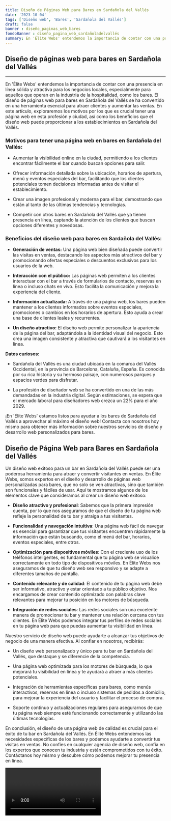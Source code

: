 ```yaml
---
title: Diseño de Páginas Web para Bares en Sardañola del Vallés
date: '2023-10-04'
tags: ['Diseño web', 'Bares', 'Sardañola del Vallés']
draft: false
banner : diseño_paginas_web_bares
fondoBanner : diseño_pagina_web_sardañoladelvallés
summary: En 'Élite Webs' entendemos la importancia de contar con una presencia en línea sólida y atractiva para los negocios locales, especialmente para aquellos que operan en la industria de la hospitalidad, como los bares. El diseño de páginas web para bares en Sardañola del Vallés se ha convertido en una herramienta esencial para atraer clientes y aumentar las ventas. En este artículo, exploraremos los motivos por los que es crucial tener una página web en esta profesión y ciudad, así como los beneficios que el diseño web puede proporcionar a los establecimientos en Sardañola del Vallés.
---
```


## **Diseño de páginas web para bares en Sardañola del Vallés**
---

En 'Élite Webs' entendemos la importancia de contar con una presencia en línea sólida y atractiva para los negocios locales, especialmente para aquellos que operan en la industria de la hospitalidad, como los bares. El diseño de páginas web para bares en Sardañola del Vallés se ha convertido en una herramienta esencial para atraer clientes y aumentar las ventas. En este artículo, exploraremos los motivos por los que es crucial tener una página web en esta profesión y ciudad, así como los beneficios que el diseño web puede proporcionar a los establecimientos en Sardañola del Vallés.

### **Motivos para tener una página web en bares en Sardañola del Vallés:**

- Aumentar la visibilidad online en la ciudad, permitiendo a los clientes encontrar fácilmente el bar cuando buscan opciones para salir.

- Ofrecer información detallada sobre la ubicación, horarios de apertura, menú y eventos especiales del bar, facilitando que los clientes potenciales tomen decisiones informadas antes de visitar el establecimiento.

- Crear una imagen profesional y moderna para el bar, demostrando que están al tanto de las últimas tendencias y tecnologías.

- Competir con otros bares en Sardañola del Vallés que ya tienen presencia en línea, captando la atención de los clientes que buscan opciones diferentes y novedosas.

### **Beneficios del diseño web para bares en Sardañola del Vallés:**

- **Generación de ventas:** Una página web bien diseñada puede convertir las visitas en ventas, destacando los aspectos más atractivos del bar y promocionando ofertas especiales o descuentos exclusivos para los usuarios de la web.

- **Interacción con el público:** Las páginas web permiten a los clientes interactuar con el bar a través de formularios de contacto, reservas en línea o incluso chats en vivo. Esto facilita la comunicación y mejora la experiencia del cliente.

- **Información actualizada:** A través de una página web, los bares pueden mantener a los clientes informados sobre eventos especiales, promociones o cambios en los horarios de apertura. Esto ayuda a crear una base de clientes leales y recurrentes.

- **Un diseño atractivo:** El diseño web permite personalizar la apariencia de la página del bar, adaptándola a la identidad visual del negocio. Esto crea una imagen consistente y atractiva que cautivará a los visitantes en línea.

**Datos curiosos:**

- Sardañola del Vallés es una ciudad ubicada en la comarca del Vallés Occidental, en la provincia de Barcelona, Cataluña, España. Es conocida por su rica historia y su hermoso paisaje, con numerosos parques y espacios verdes para disfrutar.

- La profesión de diseñador web se ha convertido en una de las más demandadas en la industria digital. Según estimaciones, se espera que el mercado laboral para diseñadores web crezca un 22% para el año 2029.

¡En 'Élite Webs' estamos listos para ayudar a los bares de Sardañola del Vallés a aprovechar al máximo el diseño web! Contacta con nosotros hoy mismo para obtener más información sobre nuestros servicios de diseño y desarrollo web personalizados para bares.

<GifSeo />

<Cta />

## Diseño de Página Web para Bares en Sardañola del Vallés

Un diseño web exitoso para un bar en Sardañola del Vallés puede ser una poderosa herramienta para atraer y convertir visitantes en ventas. En Élite Webs, somos expertos en el diseño y desarrollo de páginas web personalizadas para bares, que no solo se ven atractivas, sino que también son funcionales y fáciles de usar. Aquí te mostramos algunos de los elementos clave que consideramos al crear un diseño web exitoso:

- **Diseño atractivo y profesional**: Sabemos que la primera impresión cuenta, por lo que nos aseguramos de que el diseño de tu página web refleje la personalidad de tu bar y atraiga a tus visitantes.

- **Funcionalidad y navegación intuitiva**: Una página web fácil de navegar es esencial para garantizar que tus visitantes encuentren rápidamente la información que están buscando, como el menú del bar, horarios, eventos especiales, entre otros.

- **Optimización para dispositivos móviles**: Con el creciente uso de los teléfonos inteligentes, es fundamental que tu página web se visualice correctamente en todo tipo de dispositivos móviles. En Élite Webs nos aseguramos de que tu diseño web sea responsivo y se adapte a diferentes tamaños de pantalla.

- **Contenido relevante y de calidad**: El contenido de tu página web debe ser informativo, atractivo y estar orientado a tu público objetivo. Nos encargamos de crear contenido optimizado con palabras clave relevantes para mejorar tu posición en los motores de búsqueda.

- **Integración de redes sociales**: Las redes sociales son una excelente manera de promocionar tu bar y mantener una relación cercana con tus clientes. En Élite Webs podemos integrar tus perfiles de redes sociales en tu página web para que puedas aumentar tu visibilidad en línea.

Nuestro servicio de diseño web puede ayudarte a alcanzar tus objetivos de negocio de una manera efectiva. Al confiar en nosotros, recibirás:

- Un diseño web personalizado y único para tu bar en Sardañola del Vallés, que destaque y se diferencie de la competencia.

- Una página web optimizada para los motores de búsqueda, lo que mejorará tu visibilidad en línea y te ayudará a atraer a más clientes potenciales.

- Integración de herramientas específicas para bares, como menús interactivos, reservas en línea o incluso sistemas de pedidos a domicilio, para mejorar la experiencia del usuario y facilitar el proceso de compra.

- Soporte continuo y actualizaciones regulares para asegurarnos de que tu página web siempre esté funcionando correctamente y utilizando las últimas tecnologías.

En conclusión, el diseño de una página web de calidad es crucial para el éxito de tu bar en Sardañola del Vallés. En Élite Webs entendemos las necesidades específicas de los bares y podemos ayudarte a convertir tus visitas en ventas. No confíes en cualquier agencia de diseño web, confía en los expertos que conocen tu industria y están comprometidos con tu éxito. Contáctanos hoy mismo y descubre cómo podemos mejorar tu presencia en línea.

<Video />

<CtaBot job='Bares' city='Sardañola del Vallés'/>

<Gmaps query='Sardañola del Vallés+españa+maps' />